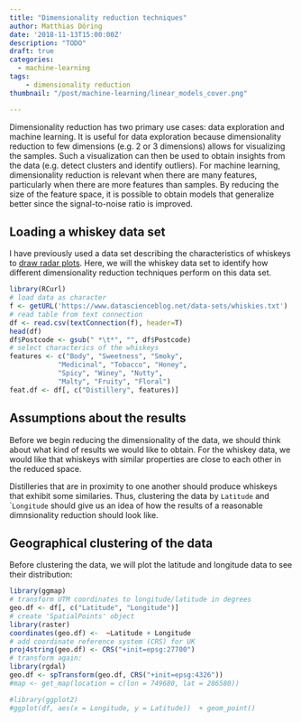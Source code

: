 ```yaml
---
title: "Dimensionality reduction techniques"
author: Matthias Döring
date: '2018-11-13T15:00:00Z'
description: "TODO"
draft: true
categories:
  - machine-learning
tags:
    - dimensionality reduction
thumbnail: "/post/machine-learning/linear_models_cover.png"

---
```


Dimensionality reduction has two primary use cases: data exploration and machine learning. It is useful for data exploration because dimensionality reduction to few dimensions (e.g. 2 or 3 dimensions) allows for visualizing the samples. Such a visualization can then be used to obtain insights from the data (e.g. detect clusters and identify outliers). For machine learning, dimensionality reduction is relevant when there are many features, particularly when there are more features than samples. By reducing the size of the feature space, it is possible to obtain models that generalize better since the signal-to-noise ratio is improved. 

## Loading a whiskey data set

I have previously used a data set describing the characteristics of whiskeys to [draw radar plots](/post/data-visualization/radar-plot/). Here, we will the whiskey data set to identify how different dimensionality reduction techniques perform on this data set.

```r
library(RCurl)
# load data as character
f <- getURL('https://www.datascienceblog.net/data-sets/whiskies.txt')
# read table from text connection
df <- read.csv(textConnection(f), header=T)
head(df)
df$Postcode <- gsub(" *\t*", "", df$Postcode)
# select characterics of the whiskeys
features <- c("Body", "Sweetness", "Smoky",
            "Medicinal", "Tobacco", "Honey",
            "Spicy", "Winey", "Nutty",
            "Malty", "Fruity", "Floral")
feat.df <- df[, c("Distillery", features)]
```

## Assumptions about the results

Before we begin reducing the dimensionality of the data, we should think about what kind of results we would like to obtain. For the whiskey data, we would like that whiskeys with similar properties are close to each other in the reduced space.

Distilleries that are in proximity to one another should produce whiskeys that exhibit some similaries. Thus, clustering the data by ```Latitude``` and ```Longitude`` should give us an idea of how the results of a reasonable dimnsionality reduction should look like.

## Geographical clustering of the data 

Before clustering the data, we will plot the latitude and longitude data to see their distribution:

```r
library(ggmap)
# transform UTM coordinates to longitude/latitude in degrees
geo.df <- df[, c("Latitude", "Longitude")]
# create 'SpatialPoints' object
library(raster)
coordinates(geo.df) <-  ~Latitude + Longitude
# add coordinate reference system (CRS) for UK
proj4string(geo.df) <- CRS("+init=epsg:27700")
# transform again:
library(rgdal)
geo.df <- spTransform(geo.df, CRS("+init=epsg:4326"))
#map <- get_map(location = c(lon = 749680, lat = 286580))
```

```r
#library(ggplot2)
#ggplot(df, aes(x = Longitude, y = Latitude))  + geom_point()
```
